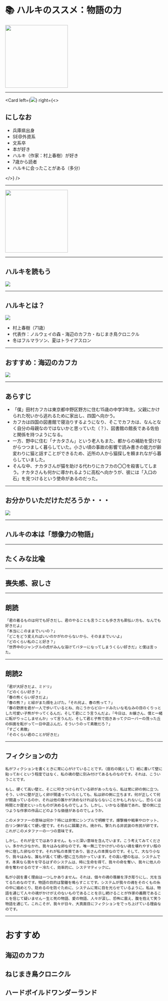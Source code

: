 <!-- classes: end start -->
# 📚 ハルキのススメ：物語の力


<Img src="https://assets.st-note.com/img/1602557873988-B7g1eUaKCC.png?width=800&dpr=2" height="200" />

---
<!-- classes: fullscreen title -->


<Card
  left={<img src="https://source.unsplash.com/8lODM_TYmkI/800x600" />}
  right={<>
    <h2>にしなお</h2>
    <ul>
      <li>兵庫県出身</li>
      <li>SE@外資系</li>
      <li>文系卒</li>
      <li>本が好き</li>
      <li>ハルキ（作家：村上春樹）が好き</li>
      <li>7歳から読者</li>
      <li>ハルキに会ったことがある（多分）</li>
    </ul>
  </>}
/>

---
<!-- classes: title -->

<Img src="https://user-images.githubusercontent.com/6326478/101477853-25145f80-3993-11eb-9172-dd304f287914.png?123" height="200" />

<!-- note
毎日仕事して、お金稼いでるけど
あまり現世的なことに興味ない
なんで生きてるんだろう
なぜ働いているんだろう
上司の機嫌とっていろいろやるけど
私なにをしたい？
考えがち
-->

---
<!-- classes: title -->

## ハルキを読もう
<Img src="https://media.giphy.com/media/3kD2Eciolhy4VOzjRV/giphy.gif?aa" />

<!-- note
ぜひ読んでほしい
-->

---
<!-- classes: title -->

## ハルキとは？

<Img src="https://assets.st-note.com/img/1602557873988-B7g1eUaKCC.png?width=800&dpr=2" />

* 村上春樹（71歳）
* 代表作：ノルウェイの森・海辺のカフカ・ねじまき鳥クロニクル
* 冬はフルマラソン、夏はトライアスロン

<!-- note
世界的有名作家
海外で読んでるみたことある
ノーベル文学賞、芥川賞とったことない
人気だけど、評論家からはきらわれる
-->

---

<!-- classes: title -->
## おすすめ：海辺のカフカ

<Img src="https://colonlife.jp/wp-content/uploads/2015/05/DSC_0253.jpg.pagespeed.ce.gW_zkftKGE.jpg?aaa" />

<!-- note
村上春樹らしさがつまってる・・・
売り上げ的にはノルウェイの森が一番、でも本人的には黒歴史

-->

---
<!-- classes: title -->

## あらすじ
* 「僕」田村カフカは東京都中野区野方に住む15歳の中学3年生。父親にかけられた呪いから逃れるために家出し、四国へ向かう。
* カフカは四国の図書館で寝泊りするようになり、そこでカフカは、なんとなく自分の母親なのではないかと思っていた（？）、図書館の館長である佐伯と関係を持つようになる。
* 一方、野中に住む「ナカタさん」という老人もまた、都からの補助を受けながらつつましく暮らしていた。小さい頃の事故の影響で読み書きの能力が齢変わりに猫と話すことができるため、近所の人から猫探しを頼まれながら暮らしていました。
* そんな中、ナカタさんが猫を助ける代わりにカフカの〇〇を殺害してしまう。ナカタさんも何かに導かれるように高松へ向かうが、彼には「入口の石」を見つけるという使命があるのだった。

---
<!-- classes: title -->
## お分かりいただけただろうか・・・

<Img src="https://media.giphy.com/media/lkdH8FmImcGoylv3t3/giphy.gif?aaa" />

<!-- note
村上春樹あるある、好みがわかれる
「何が言いたいのか不明」っていう人が続出する話
村上春樹特有の「内容はファンタジーに近いけど、情景描写はリアリズムな文章」だったり、「メタファー」「メタフォリカル」など概念的な言葉が連発するので、いわゆる「村上春樹慣れ」が必要だと思います
登場人物名：カフカ、ジョニーウォーカー、カーネルサンダース
-->

---
<!-- classes: title -->
## ハルキの本は「想像力の物語」
---
<!-- classes: title -->
## たくみな比喩


---
<!-- classes: title -->
## 喪失感、寂しさ
<!-- note
共感を得やすい
-->
---
<!-- classes: title -->
## 朗読

```
「君の着るものは何でも好きだし、君のやることも言うことも歩き方も酔払い方も、なんでも好きだよ」
「本当にこのままでいいの？」
「どこをどう変えればいいのかがわからないから、そのままでいいよ」
「どのくらい私のこと好き？」
「世界中のジャングルの虎がみんな溶けてバターになってしまうくらい好きだ」と僕は言った。
```
---
<!-- classes: title -->
## 朗読2

```
「君が大好きだよ、ミドリ」
「どのくらい好き？」
「春の熊くらい好きだよ」
「春の熊？」と緑がまた顔を上げた。「それ何よ、春の熊って？」
「春の野原を君が一人で歩いているとね、向こうからビロードみたいな毛なみの目のくりっとした可愛い子熊がやってくるんだ。そして君にこう言うんだよ。『今日は、お嬢さん、僕と一緒に転がりっこしませんか』って言うんだ。そして君と子熊で抱きあってクローバーの茂った丘の斜面を転がって一日中遊ぶんだ。そういうのって素敵だろ？」
「すごく素敵」
「そのくらい君のことが好きだ」
```

---
<!-- classes: title -->
## フィクションの力

```
私がフィクションを書くときに常に心がけていることです。（座右の銘として）紙に書いて壁に貼っておくという程度ではなく、私の魂の壁に刻み付けてあるものなのです。それは、こういうことです。

もし、硬くて高い壁と、そこに叩きつけられている卵があったなら、私は常に卵の側に立つ。
そう、いかに壁が正しく卵が間違っていたとしても、私は卵の側に立ちます。何が正しくて何が間違っているのか、それは他の誰かが決めなければならないことかもしれないし、恐らくは時間とか歴史といったものが決めるものでしょう。しかし、いかなる理由であれ、壁の側に立つような作家の作品にどのような価値があるのでしょうか。

このメタファーの意味は何か？時には非常にシンプルで明瞭です。爆撃機や戦車やロケット、白リン弾が高くて硬い壁です。それらに蹂躙され、焼かれ、撃たれる非武装の市民が卵です。これがこのメタファーの一つの意味です。

しかし、それが全てではありません。もっと深い意味を含んでいます。こう考えてみてください。多かれ少なかれ、我々はみな卵なのです。唯一無二でかけがいのない魂を壊れやすい殻の中に宿した卵なのです。それが私の本質であり、皆さんの本質なのです。そして、大なり小なり、我々はみな、誰もが高くて硬い壁に立ち向かっています。その高い壁の名は、システムです。本来なら我々を守るはずのシステムは、時に生命を得て、我々の命を奪い、我々に他人の命を奪わせるのです－冷たく、効率的に、システマティックに。

私が小説を書く理由は一つしかありません。それは、個々の魂の尊厳を浮き彫りにし、光を当てるためなのです。物語の目的は警鐘を鳴らすことです。システムが我々の魂をそのくもの糸の中に絡めとり、貶めるのを防ぐために、システムに常に目を光らせているように。私は、物語を通じて人々の魂がかけがえのないものであることを示し続けることが作家の義務であることを信じて疑いません－生と死の物語、愛の物語、人々が涙し、恐怖に震え、腹を抱えて笑う物語を通じて。これこそが、我々が日々、大真面目にフィクションをでっち上げている理由なのです。
```

---
<!-- classes: end -->
# おすすめ
## 海辺のカフカ
## ねじまき鳥クロニクル
## ハードボイルドワンダーランド